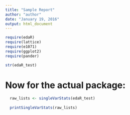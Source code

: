 ```yaml
---
title: "Sample Report"
author: "author"
date: "January 19, 2016"
output: html_document
---
```


```r
require(edaR)
require(lattice)
require(e1071)
require(ggplot2)
require(pander)

str(edaR_test)

```
# Now for the actual package:


```r
  raw_lists <- singleVarStats(edaR_test) 
  
  printSingleVarStats(raw_lists)

```

